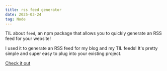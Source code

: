 ```yaml
---
title: rss feed generator
date: 2025-03-24
tag: Node
---
```


TIL about `feed`, an npm package that allows you to quickly generate an RSS feed for your website!

I used it to generate an RSS feed for my blog and my TIL feeds! It's pretty simple and super easy to plug into your existing project.

[Check it out](https://www.npmjs.com/package/feed)
